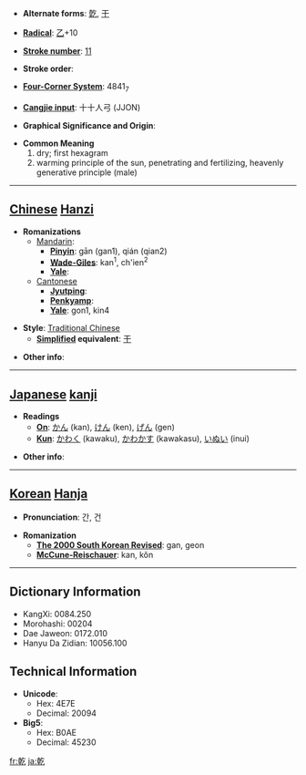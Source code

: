 * '''Alternate forms''': [[亁]], [[干]]

* '''[[Wiktionary:Chinese radical index| Radical]]''': [[Wiktionary:Chinese radical index 乙|乙]]+10

* '''[[Wiktionary:Chinese total strokes index|Stroke number]]''': [[Wiktionary:Chinese total strokes index 11|11]]

* '''Stroke order''': 

* '''[[Wiktionary:Chinese four corner index|Four-Corner System]]''': 4841<sub>7</sub>

* '''[[Wiktionary:Chinese Cangjie index|Cangjie input]]''': 十十人弓 (JJON)

* '''Graphical Significance and Origin''': 

* '''Common Meaning'''
*#dry; first hexagram
*#warming principle of the sun, penetrating and fertilizing, heavenly generative principle (male)

----

== [[Chinese]] [[Hanzi]] ==

* '''Romanizations'''
** [[Mandarin]]:
*** '''[[Pinyin]]''': gān (gan1), qián (qian2)
*** '''[[Wade-Giles]]''': kan<sup>1</sup>, ch'ien<sup>2</sup>
*** '''[[Yale]]''': 
**[[Cantonese]]
***'''[[Jyutping]]''':
***'''[[Penkyamp]]''': 
***'''[[Yale]]''': gon1, kin4

* '''Style''': [[Traditional Chinese]] 
** '''[[Simplified Chinese|Simplified]] equivalent''': [[干]]

* '''Other info''': 

----

== [[Japanese]] [[kanji]] ==

* '''Readings'''
** '''[[On]]''': [[かん]] (kan), [[けん]] (ken), [[げん]] (gen)
** '''[[Kun]]''': [[かわく]] (kawaku), [[かわかす]] (kawakasu), [[いぬい]] (inui)

* '''Other info''':  

----

== [[Korean]] [[Hanja]] ==

* '''Pronunciation''': 간, 건

* '''Romanization'''
** '''[[The 2000 South Korean Revised Romanization|The 2000 South Korean Revised]]''': gan, geon
** '''[[McCune-Reischauer]]''': kan, kŏn

----

== Dictionary Information ==

* KangXi: 0084.250
* Morohashi: 00204
* Dae Jaweon: 0172.010
* Hanyu Da Zidian: 10056.100

== Technical Information ==

* '''Unicode''':
** Hex: 4E7E
** Decimal: 20094
* '''Big5''':
** Hex: B0AE
** Decimal: 45230

[[fr:乾]]
[[ja:乾]]